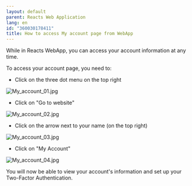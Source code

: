 ```yaml
---
layout: default
parent: Reacts Web Application
lang: en
id: "360030178411"
title: How to access My account page from WebApp
---
```

While in Reacts WebApp, you can access your account information at any time.

To access your account page, you need to:

- Click on the three dot menu on the top right

![My_account_01.jpg](@assets/attachments/My_account_01.jpg)

- Click on "Go to website"

![My_account_02.jpg](@assets/attachments/My_account_02.jpg)

- Click on the arrow next to your name (on the top right)

![My_account_03.jpg](@assets/attachments/My_account_03.jpg)

- Click on "My Account"

![My_account_04.jpg](@assets/attachments/My_account_04.jpg)

You will now be able to view your account's information and set up your Two-Factor Authentication.


